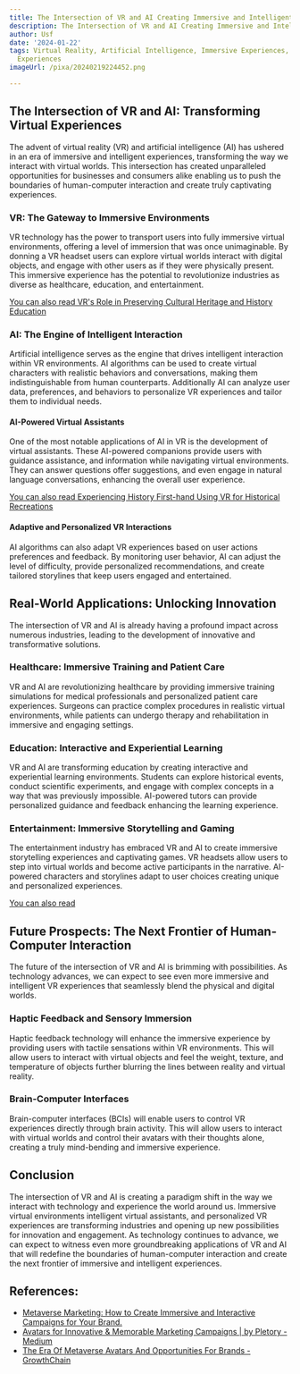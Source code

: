 ```yaml
---
title: The Intersection of VR and AI Creating Immersive and Intelligent Experiences
description: The Intersection of VR and AI Creating Immersive and Intelligent Experiences
author: Usf
date: '2024-01-22'
tags: Virtual Reality, Artificial Intelligence, Immersive Experiences, Intelligent
  Experiences
imageUrl: /pixa/20240219224452.png

---
```

## The Intersection of VR and AI: Transforming Virtual Experiences

The  advent  of virtual reality (VR) and artificial intelligence (AI) has ushered in an era of immersive and intelligent experiences, transforming the way we interact with virtual worlds.  This intersection has created unparalleled opportunities for businesses and consumers alike enabling us to push  the boundaries of human-computer interaction and create  truly  captivating experiences.

###  VR: The Gateway to Immersive Environments

VR technology has the power to transport users into fully  immersive virtual environments, offering a level of immersion that  was once unimaginable. By donning a VR headset users can explore virtual worlds interact with digital objects, and engage with other  users as  if they were physically present. This immersive experience has the potential to revolutionize  industries as diverse as healthcare, education, and entertainment.

[You can also read VR's Role  in Preserving Cultural Heritage and History Education](VR%27s%20Role%20in%20Preserving%20Cultural%20Heritage%20and%20History%20Education)


### AI: The Engine of Intelligent  Interaction

Artificial  intelligence serves as the engine that drives intelligent interaction within VR environments. AI algorithms can be  used to create virtual  characters with realistic behaviors and conversations,  making them indistinguishable  from human counterparts. Additionally AI can analyze user data, preferences, and  behaviors to personalize VR experiences and tailor them to individual needs.

#### AI-Powered Virtual Assistants

One of the most notable applications of  AI in VR is the development of virtual assistants. These AI-powered companions provide users  with guidance assistance, and information while navigating virtual environments. They can answer questions offer suggestions, and even engage in  natural language conversations, enhancing the overall user experience.

[You can also read Experiencing History First-hand Using VR for Historical  Recreations](Experiencing%20History%20First-hand%20Using%20VR%20for%20Historical%20Recreations)


#### Adaptive and Personalized VR Interactions

AI  algorithms  can also adapt VR experiences based on user  actions  preferences and feedback. By monitoring user behavior, AI can adjust the level of  difficulty, provide personalized recommendations, and create tailored storylines that  keep users engaged and entertained.

## Real-World Applications: Unlocking Innovation

The intersection of VR and  AI is already having a profound impact across numerous  industries, leading to the  development of innovative and transformative solutions.

### Healthcare: Immersive Training  and Patient Care

VR and AI are  revolutionizing healthcare by providing immersive training simulations  for medical professionals and personalized patient  care experiences. Surgeons can practice complex procedures in realistic virtual environments, while patients can undergo  therapy and  rehabilitation in  immersive and engaging settings.

### Education: Interactive and Experiential Learning

VR and AI are transforming education by creating interactive and experiential learning environments. Students can explore historical events, conduct scientific experiments, and engage with complex concepts in a way that was previously  impossible. AI-powered tutors can provide  personalized guidance and  feedback enhancing the  learning  experience.

### Entertainment: Immersive Storytelling and Gaming

The entertainment industry has embraced VR and  AI to create immersive storytelling experiences and captivating games. VR headsets allow users to step into virtual  worlds and become active participants in the narrative. AI-powered characters and storylines adapt to user choices creating unique and personalized experiences.

[You can also read ]()


## Future Prospects: The Next Frontier of  Human-Computer Interaction

The  future of the intersection of VR  and AI is brimming with possibilities. As  technology advances,  we can expect to  see even more immersive and intelligent VR experiences that seamlessly blend  the physical and digital worlds.

### Haptic Feedback and Sensory Immersion

Haptic feedback technology will enhance the immersive experience by providing users with tactile sensations within VR environments. This will allow users to interact with virtual objects and feel the weight, texture, and temperature  of  objects further blurring the lines between  reality and virtual reality.

### Brain-Computer Interfaces

Brain-computer interfaces (BCIs) will enable  users to control VR experiences directly through brain activity.  This  will allow users to interact with virtual worlds  and control their avatars with their thoughts alone, creating  a truly mind-bending and  immersive experience.

## Conclusion

The intersection of VR and AI is creating a paradigm  shift in  the way we interact with technology and experience the world around us. Immersive virtual environments intelligent virtual assistants,  and personalized VR experiences are transforming industries and opening up new possibilities for innovation and engagement. As technology continues to advance, we can expect to witness  even more groundbreaking applications  of VR and AI that will redefine the boundaries of human-computer interaction and create the next frontier of immersive and intelligent experiences.

## References:
- [Metaverse Marketing: How to Create Immersive and Interactive Campaigns for Your Brand.](https://www.linkedin.com/pulse/metaverse-marketing-how-create-immersive-interactive)
- [Avatars for Innovative & Memorable Marketing Campaigns | by Pletory - Medium](https://medium.com/@pletory/avatars-for-innovative-memorable-marketing-campaigns-65ca854b1d89)
- [The Era Of Metaverse Avatars And Opportunities For Brands - GrowthChain](https://www.growthchain.io/blog/metaverse-avatars)
